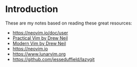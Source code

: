 # Introduction

These are my notes based on reading these great resources:

- https://neovim.io/doc/user
- [Practical Vim by Drew Neil](https://pragprog.com/titles/dnvim2/practical-vim-second-edition/)
- [Modern Vim by Drew Neil](https://pragprog.com/titles/modvim/modern-vim/)
- https://neovim.io
- https://www.lunarvim.org
- https://github.com/jesseduffield/lazygit
